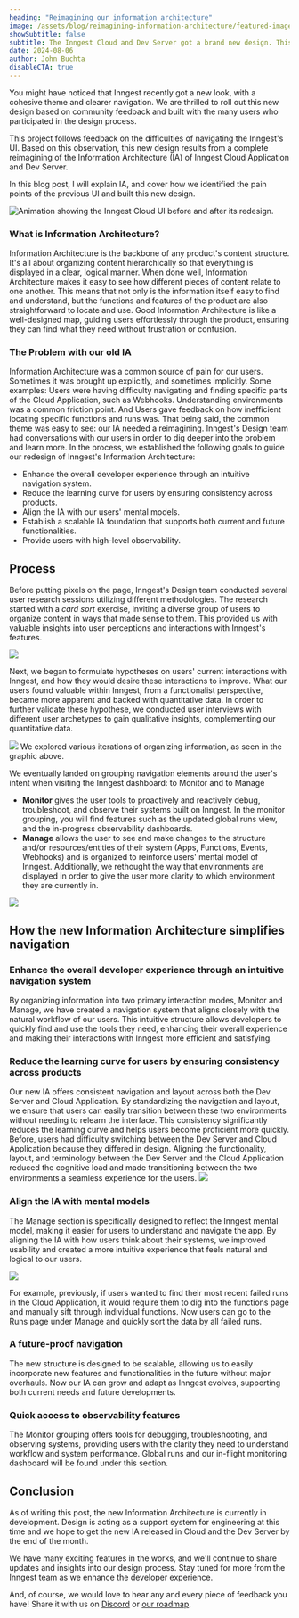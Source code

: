 ```yaml
---
heading: "Reimagining our information architecture"
image: /assets/blog/reimagining-information-architecture/featured-image.png
showSubtitle: false
subtitle: The Inngest Cloud and Dev Server got a brand new design. This post digs into the process behind this new Information Architecture.
date: 2024-08-06
author: John Buchta
disableCTA: true
---
```



You might have noticed that Inngest recently got a new look, with a cohesive theme and clearer navigation. We are thrilled to roll out this new design based on community feedback and built with the many users who participated in the design process.

This project follows feedback on the difficulties of navigating the Inngest's UI. Based on this observation, this new design results from a complete reimagining of the Information Architecture (IA) of Inngest Cloud Application and Dev Server.

In this blog post, I will explain IA, and cover how we identified the pain points of the previous UI and built this new design.

![Animation showing the Inngest Cloud UI before and after its redesign.](/assets/blog/reimagining-information-architecture/image1.gif)

### What is Information Architecture?

Information Architecture is the backbone of any product's content structure. It's all about organizing content hierarchically so that everything is displayed in a clear, logical manner. When done well, Information Architecture makes it easy to see how different pieces of content relate to one another. This means that not only is the information itself easy to find and understand, but the functions and features of the product are also straightforward to locate and use. Good Information Architecture is like a well-designed map, guiding users effortlessly through the product, ensuring they can find what they need without frustration or confusion.

### The Problem with our old IA

Information Architecture was a common source of pain for our users. Sometimes it was brought up explicitly, and sometimes implicitly. Some examples: Users were having difficulty navigating and finding specific parts of the Cloud Application, such as Webhooks. Understanding environments was a common friction point. And Users gave feedback on how inefficient locating specific functions and runs was. That being said, the common theme was easy to see: our IA needed a reimagining. Inngest's Design team had conversations with our users in order to dig deeper into the problem and learn more. In the process, we established the following goals to guide our redesign of Inngest's Information Architecture:

* Enhance the overall developer experience through an intuitive navigation system.   
* Reduce the learning curve for users by ensuring consistency across products.   
* Align the IA with our users' mental models.  
* Establish a scalable IA foundation that supports both current and future functionalities.   
* Provide users with high-level observability.

## Process

Before putting pixels on the page, Inngest's Design team conducted several user research sessions utilizing different methodologies. The research started with a *card sort* exercise, inviting a diverse group of users to organize content in ways that made sense to them. This provided us with valuable insights into user perceptions and interactions with Inngest's features.

![](/assets/blog/reimagining-information-architecture/image2.png)

Next, we began to formulate hypotheses on users' current interactions with Inngest, and how they would desire these interactions to improve. What our users found valuable within Inngest, from a functionalist perspective, became more apparent and backed with quantitative data. In order to further validate these hypothese, we conducted user interviews with different user archetypes to gain qualitative insights, complementing our quantitative data.

![](/assets/blog/reimagining-information-architecture/image3.png)
We explored various iterations of organizing information, as seen in the graphic above.

We eventually landed on grouping navigation elements around the user's intent when visiting the Inngest dashboard: to Monitor and to Manage

- **Monitor** gives the user tools to proactively and reactively debug, troubleshoot, and observe their systems built on Inngest. In the monitor grouping, you will find features such as the updated global runs view, and the in-progress observability dashboards.  
- **Manage** allows the user to see and make changes to the structure and/or resources/entities of their system (Apps, Functions, Events, Webhooks) and is organized to reinforce users' mental model of Inngest. Additionally, we rethought the way that environments are displayed in order to give the user more clarity to which environment they are currently in. 

![](/assets/blog/reimagining-information-architecture/image4.png)

## How the new Information Architecture simplifies navigation

### Enhance the overall developer experience through an intuitive navigation system

By organizing information into two primary interaction modes, Monitor and Manage, we have created a navigation system that aligns closely with the natural workflow of our users. This intuitive structure allows developers to quickly find and use the tools they need, enhancing their overall experience and making their interactions with Inngest more efficient and satisfying.

### Reduce the learning curve for users by ensuring consistency across products

Our new IA offers consistent navigation and layout across both the Dev Server and Cloud Application. By standardizing the navigation and layout, we ensure that users can easily transition between these two environments without needing to relearn the interface. This consistency significantly reduces the learning curve and helps users become proficient more quickly. Before, users had difficulty switching between the Dev Server and Cloud Application because they differed in design. Aligning the functionality, layout, and terminology between the Dev Server and the Cloud Application reduced the cognitive load and made transitioning between the two environments a seamless experience for the users.
![](/assets/blog/reimagining-information-architecture/image5.png)

### Align the IA with mental models

The Manage section is specifically designed to reflect the Inngest mental model, making it easier for users to understand and navigate the app. By aligning the IA with how users think about their systems, we improved usability and created a more intuitive experience that feels natural and logical to our users.   

![](/assets/blog/reimagining-information-architecture/image6.png)

For example, previously, if users wanted to find their most recent failed runs in the Cloud Application, it would require them to dig into the functions page and manually sift through individual functions. Now users can go to the Runs page under Manage and quickly sort the data by all failed runs.

### A future-proof navigation

The new structure is designed to be scalable, allowing us to easily incorporate new features and functionalities in the future without major overhauls. Now our IA can grow and adapt as Inngest evolves, supporting both current needs and future developments.

### Quick access to observability features

The Monitor grouping offers tools for debugging, troubleshooting, and observing systems, providing users with the clarity they need to understand workflow and system performance. Global runs and our in-flight monitoring dashboard will be found under this section.

## Conclusion
As of writing this post, the new Information Architecture is currently in development. Design is acting as a support system for engineering at this time and we hope to get the new IA released in Cloud and the Dev Server by the end of the month. 

We have many exciting features in the works, and we'll continue to share updates and insights into our design process. Stay tuned for more from the Inngest team as we enhance the developer experience.

And, of course, we would love to hear any and every piece of feedback you have! Share it with us on [Discord](https://www.inngest.com/discord?ref=blog) or [our roadmap](https://roadmap.inngest.com/roadmap).
